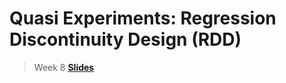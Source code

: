 # Quasi Experiments: Regression Discontinuity Design (RDD)

> Week 8 [**Slides**](https://drive.google.com/drive/folders/14Iymvk2FlZqVsWrtbDLmwSzR5aNS-Mcg?usp=sharing)
